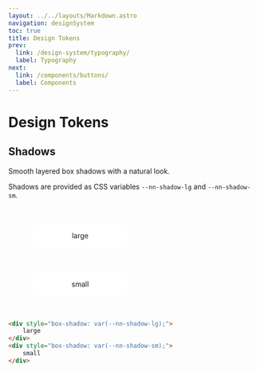 ```yaml
---
layout: ../../layouts/Markdown.astro
navigation: designSystem
toc: true
title: Design Tokens
prev:
  link: /design-system/typography/
  label: Typography
next:
  link: /components/buttons/
  label: Components
---
```



# Design Tokens

## Shadows

Smooth layered box shadows with a natural look.

Shadows are provided as CSS variables `--nn-shadow-lg` and `--nn-shadow-sm`.

<Preview>
  <div style="box-shadow: var(--nn-shadow-lg); padding: 1rem; border-radius: 1rem; margin: 3rem; width: 10rem; text-align: center; background: white;">
    large
  </div>
  <div style="box-shadow: var(--nn-shadow-sm); padding: 1rem; border-radius: 1rem; margin: 3rem; width: 10rem; text-align: center; background: white;">
    small
  </div>
</Preview>

```html
<div style="box-shadow: var(--nn-shadow-lg);">
    large
</div>
<div style="box-shadow: var(--nn-shadow-sm);">
    small
</div>
```

